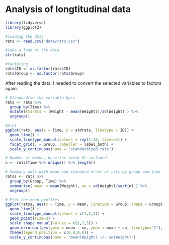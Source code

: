 # Analysis of longtitudinal data

```r
library(tidyverse)
library(ggplot2)

#loading the data
rats <- read.csv("data/rats.csv")

```
```r
#take a look at the data
str(rats)
```

```r
#factoring
rats$ID <- as.factor(rats$ID)
rats$Group <- as.factor(rats$Group)

```

After reading the data, I needed to convert the selected variables to factors again.

```r
# Standardise the variable bprs
rats <- rats %>%
  group_by(Time) %>%
  mutate(stdrats = (Weight - mean(Weight))/sd(Weight) ) %>%
  ungroup()

#plot
ggplot(rats, aes(x = Time, y = stdrats, linetype = ID)) +
  geom_line() +
  scale_linetype_manual(values = rep(1:10, times=4)) +
  facet_grid(. ~ Group, labeller = label_both) +
  scale_y_continuous(name = "standardized rats")
```


```r
# Number of weeks, baseline (week 0) included
n <- rats$Time %>% unique() %>% length()

# Summary data with mean and standard error of rats by group and time 
ratss <- rats %>%
  group_by(Group, Time) %>%
  summarise( mean = mean(Weight), se = sd(Weight)/sqrt(n) ) %>%
  ungroup()
```


```r
# Plot the mean profiles
ggplot(ratss, aes(x = Time, y = mean, linetype = Group, shape = Group)) +
  geom_line() +
  scale_linetype_manual(values = c(1,2,3)) +
  geom_point(size=3) +
  scale_shape_manual(values = c(1,2,3)) +
  geom_errorbar(aes(ymin = mean - se, ymax = mean + se, linetype="1"), width=0.3) +
  theme(legend.position = c(0.8,0.8)) +
  scale_y_continuous(name = "mean(Weight) +/- se(Weight)")
```

